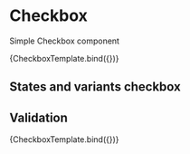 

<Meta title="Components/Form/Checkbox" component={Checkbox} />

# Checkbox

Simple Checkbox component

<Canvas>
  <Story
    name="Default"
    parameters={{
      componentIds: ['component-checkbox']
    }}
    args={{ label: 'Checkbox input', checked: true }}>
    {CheckboxTemplate.bind({})}
  </Story>
</Canvas>

## States and variants checkbox

<Canvas>
  <form>
    <Checkbox label="Checkbox" />
    <Checkbox label="Checkbox" checked />
  </form>
  <form>
    <Checkbox label="Checkbox" className="is-valid" />
    <Checkbox label="Checkbox" className="is-valid" checked />
  </form>
  <form>
    <Checkbox label="Checkbox" className="is-invalid" />
    <Checkbox label="Checkbox" className="is-invalid" checked />
  </form>
  <form>
    <Checkbox label="Checkbox" disabled />
    <Checkbox label="Checkbox" disabled checked />
  </form>
</Canvas>

## Validation

<Canvas>
  <Story name="invalid"
    args={{ label: 'Invalid', validator: {
                                    indicator: 'error',
                                    message: 'Error'
                                   }}}
     >
    {CheckboxTemplate.bind({})}
  </Story>
</Canvas>

